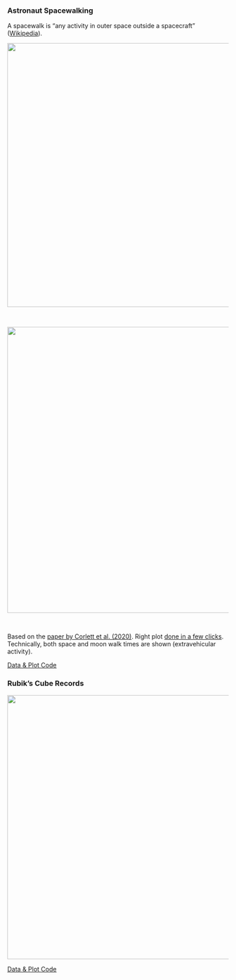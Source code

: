 

### Astronaut Spacewalking

A spacewalk is "any activity in outer space outside a spacecraft" ([Wikipedia](https://en.wikipedia.org/wiki/Extravehicular_activity#)).

<div style="text-align: center;">
  ![](./pictures/visualizations/spacewalking1.png){width=600}
</div>

<br>

<div style="text-align: center;">
  ![](./pictures/visualizations/spacewalking2.png){width=650}
</div>

<br>

Based on the [paper by Corlett et al. (2020)](https://www.sciencedirect.com/science/article/abs/pii/S2214552420300444). Right plot [done in a few clicks](https://jasp-stats.org/2024/07/26/raincloud-plots-in-jasp-incredibly-useful-surprisingly-easy/){target="_blank"}.  
Technically, both space and moon walk times are shown (extravehicular activity).

[Data & Plot Code](https://github.com/vincentott/visualizations/tree/main/spacewalking){.btn .btn-outline-light .btn-sm role="button" target="_blank"}



### Rubik's Cube Records

<div style="text-align: center;">
  ![](./pictures/visualizations/rubiksTimes.png){width=600}
</div>

[Data & Plot Code](https://github.com/vincentott/visualizations/tree/main/rubiksTimes){.btn .btn-outline-light .btn-sm role="button" target="_blank"}